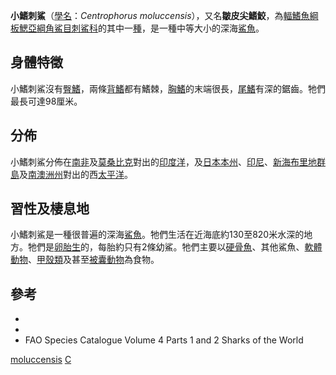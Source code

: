 {{Speciesbox
| name = 小鰭刺鯊
| status = DD
| status_system = iucn3.1
| image = Centrophorus moluccensis.jpg
| trend = down
| range_map = Centrophorus moluccensis distmap.png
| range_map_width = 250px
| genus = Centrophorus
| species = moluccensis
| authority = [[Pieter_Bleeker|Bleeker]], 1860
| synonyms = *''Atractophorus armatus''<br /><small>Gilchrist, 1922</small> ''
*''Centrophorus scalpratus''<br /><small>McCulloch, 1915</small> ''
}}

'''小鰭刺鯊'''（[[學名|學名]]：''Centrophorus moluccensis''），又名'''皺皮尖鰭鮫'''，為[[輻鰭魚綱|輻鰭魚綱]][[板鰓亞綱|板鰓亞綱]][[角鯊目|角鯊目]][[刺鯊科|刺鯊科]]的其中一[[種|種]]，是一種中等大小的深海[[鯊魚|鯊魚]]。

==身體特徵==
小鰭刺鯊沒有[[臀鰭|臀鰭]]，兩條[[背鰭|背鰭]]都有鰭棘，[[胸鰭|胸鰭]]的末端很長，[[尾鰭|尾鰭]]有深的鋸齒。牠們最長可達98厘米。

==分佈==
小鰭刺鯊分佈在[[南非|南非]]及[[莫桑比克|莫桑比克]]對出的[[印度洋|印度洋]]，及[[日本|日本]][[本州|本州]]、[[印尼|印尼]]、[[新海布里地群島|新海布里地群島]]及[[南澳洲州|南澳洲州]]對出的西[[太平洋|太平洋]]。

==習性及棲息地==
小鰭刺鯊是一種很普遍的深海[[鯊魚|鯊魚]]。牠們生活在近海底約130至820米水深的地方。牠們是[[卵胎生|卵胎生]]的，每胎約只有2條幼鯊。牠們主要以[[硬骨魚|硬骨魚]]、其他鯊魚、[[軟體動物|軟體動物]]、[[甲殼類|甲殼類]]及甚至[[被囊動物|被囊動物]]為食物。

==參考==
* {{IUCN2006|assessors=Pogonoski & Pollard|year=2003|id=42838|title=Centrophorus moluccensis|downloaded=2006年5月12日}}
* {{ITIS|ID=160645|taxon=Centrophorus muluccensis|year=2006|date=5 February}}
* FAO Species Catalogue Volume 4 Parts 1 and 2 Sharks of the World
{{Selachimorpha|S.}}
{{Taxonbar|from=Q3493586}}

[[Category:刺鯊屬|moluccensis]]
[[Category:1860年描述的魚類|C]]